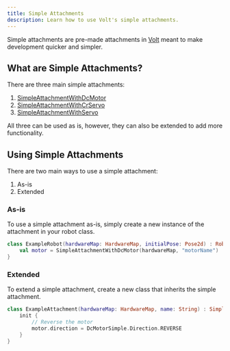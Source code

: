 ```yaml
---
title: Simple Attachments
description: Learn how to use Volt's simple attachments.
---
```


Simple attachments are pre-made attachments in [Volt](/kdoc/volt) meant to make development quicker and simpler.

## What are Simple Attachments?

There are three main simple attachments:

1. [SimpleAttachmentWithDcMotor](/kdoc/volt/-volt/com.lasteditguild.volt.attachment/-simple-attachment-with-dc-motor)
2. [SimpleAttachmentWithCrServo](/kdoc/volt/-volt/com.lasteditguild.volt.attachment/-simple-attachment-with-cr-servo)
3. [SimpleAttachmentWithServo](/kdoc/volt/-volt/com.lasteditguild.volt.attachment/-simple-attachment-with-servo)

All three can be used as is, however, they can also be extended to add more functionality.

## Using Simple Attachments

There are two main ways to use a simple attachment:

1. As-is
2. Extended

### As-is

To use a simple attachment as-is, simply create a new instance of the attachment in your robot class.

```kotlin {2}
class ExampleRobot(hardwareMap: HardwareMap, initialPose: Pose2d) : Robot(hardwareMap, initialPose) {
    val motor = SimpleAttachmentWithDcMotor(hardwareMap, "motorName")
}
```

### Extended

To extend a simple attachment, create a new class that inherits the simple attachment.

```kotlin "SimpleAttachmentWithDcMotor(hardwareMap, name)"
class ExampleAttachment(hardwareMap: HardwareMap, name: String) : SimpleAttachmentWithDcMotor(hardwareMap, name) {
    init {
        // Reverse the motor
        motor.direction = DcMotorSimple.Direction.REVERSE
    }
}
```
